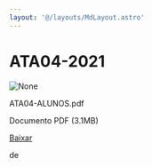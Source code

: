 ```yaml
---
layout: '@/layouts/MdLayout.astro'
---
```






ATA04-2021
==========










<Image src="https://arapiraca.ufal.br/graduacao/ciencia-da-computacao/documentos/atas-do-colegiado-e-nde/nde/ata04-alunos.pdf/%2b%2bplone%2b%2bufalprofile/imgs/file-icon.png" alt="None" inferSize />

 ATA04-ALUNOS.pdf  

 Documento PDF
 (3.1MB)
 

[Baixar](%40%40download/file/ATA04-ALUNOS.pdf)























 de 












